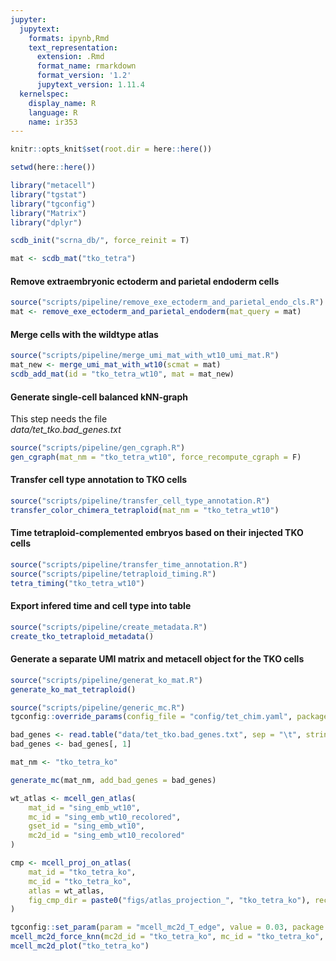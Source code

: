 ```yaml
---
jupyter:
  jupytext:
    formats: ipynb,Rmd
    text_representation:
      extension: .Rmd
      format_name: rmarkdown
      format_version: '1.2'
      jupytext_version: 1.11.4
  kernelspec:
    display_name: R
    language: R
    name: ir353
---
```


```r
knitr::opts_knit$set(root.dir = here::here())
```

```r
setwd(here::here())
```

```r
library("metacell")
library("tgstat")
library("tgconfig")
library("Matrix")
library("dplyr")
```

```r
scdb_init("scrna_db/", force_reinit = T)
```

```r
mat <- scdb_mat("tko_tetra")
```

#### Remove extraembryonic ectoderm and parietal endoderm cells

```r
source("scripts/pipeline/remove_exe_ectoderm_and_parietal_endo_cls.R")
mat <- remove_exe_ectoderm_and_parietal_endoderm(mat_query = mat)
```

#### Merge cells with the wildtype atlas

```r
source("scripts/pipeline/merge_umi_mat_with_wt10_umi_mat.R")
mat_new <- merge_umi_mat_with_wt10(scmat = mat)
scdb_add_mat(id = "tko_tetra_wt10", mat = mat_new)
```

#### Generate single-cell balanced kNN-graph
This step needs the file  
_data/tet_tko.bad_genes.txt_

```r
source("scripts/pipeline/gen_cgraph.R")
gen_cgraph(mat_nm = "tko_tetra_wt10", force_recompute_cgraph = F)
```

#### Transfer cell type annotation to TKO cells

```r
source("scripts/pipeline/transfer_cell_type_annotation.R")
transfer_color_chimera_tetraploid(mat_nm = "tko_tetra_wt10")
```

#### Time tetraploid-complemented embryos based on their injected TKO cells

```r
source("scripts/pipeline/transfer_time_annotation.R")
source("scripts/pipeline/tetraploid_timing.R")
tetra_timing("tko_tetra_wt10")
```

#### Export infered time and cell type into table

```r
source("scripts/pipeline/create_metadata.R")
create_tko_tetraploid_metadata()
```

#### Generate a separate UMI matrix and metacell object for the TKO cells

```r
source("scripts/pipeline/generat_ko_mat.R")
generate_ko_mat_tetraploid()
```

```r
source("scripts/pipeline/generic_mc.R")
tgconfig::override_params(config_file = "config/tet_chim.yaml", package = "metacell")

bad_genes <- read.table("data/tet_tko.bad_genes.txt", sep = "\t", stringsAsFactors = F)
bad_genes <- bad_genes[, 1]

mat_nm <- "tko_tetra_ko"

generate_mc(mat_nm, add_bad_genes = bad_genes)
```

```r
wt_atlas <- mcell_gen_atlas(
    mat_id = "sing_emb_wt10",
    mc_id = "sing_emb_wt10_recolored",
    gset_id = "sing_emb_wt10",
    mc2d_id = "sing_emb_wt10_recolored"
)

cmp <- mcell_proj_on_atlas(
    mat_id = "tko_tetra_ko",
    mc_id = "tko_tetra_ko",
    atlas = wt_atlas,
    fig_cmp_dir = paste0("figs/atlas_projection_", "tko_tetra_ko"), recolor_mc_id = "tko_tetra_ko", ten2mars = F
)
```

```r
tgconfig::set_param(param = "mcell_mc2d_T_edge", value = 0.03, package = "metacell")
mcell_mc2d_force_knn(mc2d_id = "tko_tetra_ko", mc_id = "tko_tetra_ko", graph_id = "tko_tetra_ko", graph_parametric = T, feats_gset = "tko_tetra_ko")
mcell_mc2d_plot("tko_tetra_ko")
```

```r

```

```r

```
